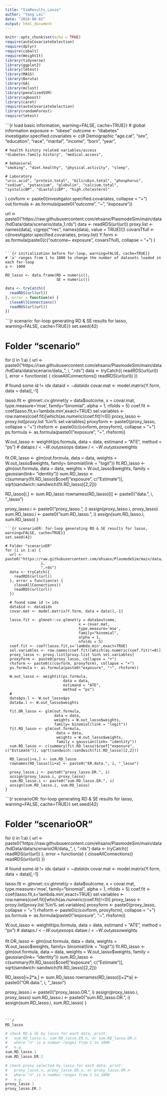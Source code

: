 ```yaml
---
title: "SimResults_Lasso"
author: "Yang Lei"
date: "2024-08-01"
output: html_document
---
```


```r
knitr::opts_chunk$set(echo = TRUE)
require(autoCovariateSelection)
require(dplyr)
require(cobalt)
require(WeightIt)
library(tidyverse)
library(ggplot2)
library(lmtest)
library(MASS)
library(Boruta)
library(GA)
library(mclust)
library(penalizedSVM)
library(xgboost)
library(caret)
require(autoCovariateSelection)
library(randomForest)
require(lmtest)
```

```{r load basic information, warning=FALSE, cache=TRUE}}
# global information
exposure <- "obese"
outcome <- "diabetes" 
investigator.specified.covariates <- 
  c(# Demographic
    "age.cat", "sex", "education", "race", 
    "marital", "income", "born", "year",
    
    # health history related variables/access
    "diabetes.family.history", "medical.access",
    
    # behavioral
    "smoking", "diet.healthy", "physical.activity", "sleep",
    
    # Laboratory 
    "uric.acid", "protein.total", "bilirubin.total", "phosphorus",
    "sodium", "potassium", "globulin", "calcium.total", 
    "systolicBP", "diastolicBP", "high.cholesterol"
  )
covform <- paste0(investigator.specified.covariates, collapse = "+")
out.formula <- as.formula(paste0("outcome", "~", "exposure"))

url <- paste0("https://raw.githubusercontent.com/ehsanx/PlasmodeSim/main/data/hdData/data/scenario/data_1.rds")
data <- readRDS(url(url))
proxy.list <- names(data[, c(grep("^rec", names(data), value = TRUE))])
covarsTfull <- c(investigator.specified.covariates, proxy.list)
Y.form <- as.formula(paste0(c("outcome~ exposure", 
                              covarsTfull), collapse = "+") )
```

```{r initialization before for-loop, warning=FALSE, cache=TRUE}}
# 'a' ranges from 1 to 1000 to change the number of datasets loaded in each for-loop
a <- 1000

RD_lasso <- data.frame(RD = numeric(),
                       SE = numeric())
```


```r
data <- tryCatch({
  readRDS(url(url))
}, error = function(e) {
  closeAllConnections()
  readRDS(url(url))
})
```


```{r scenario: for-loop generating RD & SE results for lasso, warning=FALSE, cache=TRUE}}
set.seed(42)

# Folder "scenario"
for (i in 1:a) {
  url <- paste0("https://raw.githubusercontent.com/ehsanx/PlasmodeSim/main/data/hdData/data/scenario/data_", 
                i, 
                ".rds")
  data <- tryCatch({
    readRDS(url(url))
  }, error = function(e) {
    closeAllConnections()
    readRDS(url(url))
  })
  
  # found some id != idx
  data$id <- data$idx
  covar.mat <- model.matrix(Y.form, data = data)[,-1]
  
  lasso.fit <- glmnet::cv.glmnet(y = data$outcome, 
                                 x = covar.mat, 
                                 type.measure='mse',
                                 family="binomial",
                                 alpha = 1, 
                                 nfolds = 5)
  coef.fit <- coef(lasso.fit,s='lambda.min',exact=TRUE)
  sel.variables <- row.names(coef.fit)[which(as.numeric(coef.fit)!=0)]
  proxy_lasso <- proxy.list[proxy.list %in% sel.variables]
  proxyform <- paste0(proxy_lasso, collapse = "+")
  rhsform <- paste0(c(covform, proxyform), collapse = "+")
  ps.formula <- as.formula(paste0("exposure", "~", rhsform))
  
  W.out_lasso <- weightit(ps.formula, 
                          data = data, 
                          estimand = "ATE",
                          method = "ps")
  #
  data$ps.l <- W.out_lasso$ps
  data$w.l <- W.out_lasso$weights
  
  fit.OR_lasso <- glm(out.formula,
                      data = data,
                      weights = W.out_lasso$weights,
                      family= binomial(link = "logit"))
  fit.RD_lasso <- glm(out.formula,
                       data = data,
                       weights = W.out_lasso$weights,
                       family = gaussian(link= "identity"))
  sum.RD_lasso <- c(summary(fit.RD_lasso)$coef["exposure", c("Estimate")], sqrt(sandwich::sandwich(fit.RD_lasso)[2,2]))
  
  RD_lasso[i,] <- sum.RD_lasso
  rownames(RD_lasso)[i] <- paste0("data.", i, "_lasso")
  
  proxy_lasso.i <- paste0("proxy_lasso.", i)
  assign(proxy_lasso.i, proxy_lasso)
  sum.RD_lasso.i <- paste0("sum.RD_lasso.", i)
  assign(sum.RD_lasso.i, sum.RD_lasso)
}
```
```{r scenarioER: for-loop generating RD & SE results for lasso, warning=FALSE, cache=TRUE}}
set.seed(42)

# Folder "scenarioER"
for (i in 1:a) {
  url <- paste0("https://raw.githubusercontent.com/ehsanx/PlasmodeSim/main/data/hdData/data/scenarioER/data_", 
                i, 
                ".rds")
  data <- tryCatch({
    readRDS(url(url))
  }, error = function(e) {
    closeAllConnections()
    readRDS(url(url))
  })
  
  # found some id != idx
  data$id <- data$idx
  covar.mat <- model.matrix(Y.form, data = data)[,-1]
  
  lasso.fit <- glmnet::cv.glmnet(y = data$outcome, 
                                 x = covar.mat, 
                                 type.measure='mse',
                                 family="binomial",
                                 alpha = 1, 
                                 nfolds = 5)
  coef.fit <- coef(lasso.fit,s='lambda.min',exact=TRUE)
  sel.variables <- row.names(coef.fit)[which(as.numeric(coef.fit)!=0)]
  proxy_lasso <- proxy.list[proxy.list %in% sel.variables]
  proxyform <- paste0(proxy_lasso, collapse = "+")
  rhsform <- paste0(c(covform, proxyform), collapse = "+")
  ps.formula <- as.formula(paste0("exposure", "~", rhsform))
  
  W.out_lasso <- weightit(ps.formula, 
                          data = data, 
                          estimand = "ATE",
                          method = "ps")
  #
  data$ps.l <- W.out_lasso$ps
  data$w.l <- W.out_lasso$weights
  
  fit.OR_lasso <- glm(out.formula,
                      data = data,
                      weights = W.out_lasso$weights,
                      family= binomial(link = "logit"))
  fit.RD_lasso <- glm(out.formula,
                       data = data,
                       weights = W.out_lasso$weights,
                       family = gaussian(link= "identity"))
  sum.RD_lasso <- c(summary(fit.RD_lasso)$coef["exposure", c("Estimate")], sqrt(sandwich::sandwich(fit.RD_lasso)[2,2]))
  
  RD_lasso[i+a,] <- sum.RD_lasso
  rownames(RD_lasso)[i+a] <- paste0("ER.data.", i, "_lasso")
  
  proxy_lasso.i <- paste0("proxy_lasso.ER.", i)
  assign(proxy_lasso.i, proxy_lasso)
  sum.RD_lasso.i <- paste0("sum.RD_lasso.ER.", i)
  assign(sum.RD_lasso.i, sum.RD_lasso)
}
```
```{r scenarioOR: for-loop generating RD & SE results for lasso, warning=FALSE, cache=TRUE}}
set.seed(42)

# Folder "scenarioOR"
for (i in 1:a) {
  url <- paste0("https://raw.githubusercontent.com/ehsanx/PlasmodeSim/main/data/hdData/data/scenarioOR/data_", 
                i, 
                ".rds")
  data <- tryCatch({
    readRDS(url(url))
  }, error = function(e) {
    closeAllConnections()
    readRDS(url(url))
  })
  
  # found some id != idx
  data$id <- data$idx
  covar.mat <- model.matrix(Y.form, data = data)[,-1]
  
  lasso.fit <- glmnet::cv.glmnet(y = data$outcome, 
                                 x = covar.mat, 
                                 type.measure='mse',
                                 family="binomial",
                                 alpha = 1, 
                                 nfolds = 5)
  coef.fit <- coef(lasso.fit,s='lambda.min',exact=TRUE)
  sel.variables <- row.names(coef.fit)[which(as.numeric(coef.fit)!=0)]
  proxy_lasso <- proxy.list[proxy.list %in% sel.variables]
  proxyform <- paste0(proxy_lasso, collapse = "+")
  rhsform <- paste0(c(covform, proxyform), collapse = "+")
  ps.formula <- as.formula(paste0("exposure", "~", rhsform))
  
  W.out_lasso <- weightit(ps.formula, 
                          data = data, 
                          estimand = "ATE",
                          method = "ps")
  #
  data$ps.l <- W.out_lasso$ps
  data$w.l <- W.out_lasso$weights
  
  fit.OR_lasso <- glm(out.formula,
                      data = data,
                      weights = W.out_lasso$weights,
                      family= binomial(link = "logit"))
  fit.RD_lasso <- glm(out.formula,
                       data = data,
                       weights = W.out_lasso$weights,
                       family = gaussian(link= "identity"))
  sum.RD_lasso <- c(summary(fit.RD_lasso)$coef["exposure", c("Estimate")], sqrt(sandwich::sandwich(fit.RD_lasso)[2,2]))
  
  RD_lasso[i+2*a,] <- sum.RD_lasso
  rownames(RD_lasso)[i+2*a] <- paste0("OR.data.", i, "_lasso")
  
  proxy_lasso.i <- paste0("proxy_lasso.OR.", i)
  assign(proxy_lasso.i, proxy_lasso)
  sum.RD_lasso.i <- paste0("sum.RD_lasso.OR.", i)
  assign(sum.RD_lasso.i, sum.RD_lasso)
}
```


```r
RD_lasso
```

```r
# check RD & SE by lasso for each data, print:
#   sum.RD_lasso.n, sum.RD_lasso.ER.n, or sum.RD_lasso.OR.n
#   where "n" is a number ranges from 1 to 1000
#   e.g.
sum.RD_lasso.1
sum.RD_lasso.ER.2

# check proxy selected by lasso for each data, print:
#   proxy_lasso.n, proxy_lasso.ER.n, or proxy_lasso.OR.n
#   where "n" is a number ranges from 1 to 1000
#   e.g.
proxy_lasso.1
proxy_lasso.ER.3
```

